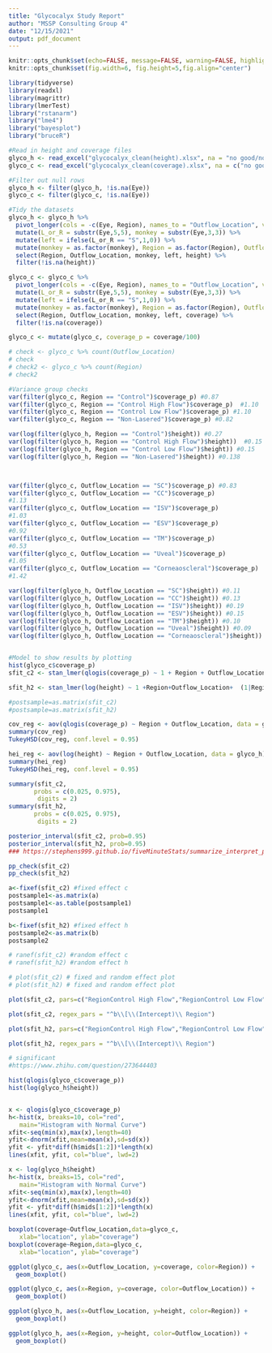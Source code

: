 ```yaml
---
title: "Glycocalyx Study Report"
author: "MSSP Consulting Group 4"
date: "12/15/2021"
output: pdf_document
---
```


```r
knitr::opts_chunk$set(echo=FALSE, message=FALSE, warning=FALSE, highlight=FALSE)
knitr::opts_chunk$set(fig.width=6, fig.height=5,fig.align="center")

library(tidyverse)
library(readxl)
library(magrittr)
library(lmerTest)
library("rstanarm")
library("lme4")
library("bayesplot")
library("bruceR")
```

```r
#Read in height and coverage files
glyco_h <- read_excel("glycocalyx_clean(height).xlsx", na = "no good/none")
glyco_c <- read_excel("glycocalyx_clean(coverage).xlsx", na = c("no good/none", "no good /none"))

#Filter out null rows
glyco_h <- filter(glyco_h, !is.na(Eye))
glyco_c <- filter(glyco_c, !is.na(Eye))

#Tidy the datasets
glyco_h <- glyco_h %>%
  pivot_longer(cols = -c(Eye, Region), names_to = "Outflow_Location", values_to = "height") %>%
  mutate(L_or_R = substr(Eye,5,5), monkey = substr(Eye,3,3)) %>%
  mutate(left = ifelse(L_or_R == "S",1,0)) %>%
  mutate(monkey = as.factor(monkey), Region = as.factor(Region), Outflow_Location = as.factor(Outflow_Location)) %>%
  select(Region, Outflow_Location, monkey, left, height) %>%
  filter(!is.na(height))

glyco_c <- glyco_c %>%
  pivot_longer(cols = -c(Eye, Region), names_to = "Outflow_Location", values_to = "coverage") %>%
  mutate(L_or_R = substr(Eye,5,5), monkey = substr(Eye,3,3)) %>%
  mutate(left = ifelse(L_or_R == "S",1,0)) %>%
  mutate(monkey = as.factor(monkey), Region = as.factor(Region), Outflow_Location = as.factor(Outflow_Location)) %>%
  select(Region, Outflow_Location, monkey, left, coverage) %>%
  filter(!is.na(coverage))

glyco_c <- mutate(glyco_c, coverage_p = coverage/100)

# check <- glyco_c %>% count(Outflow_Location)
# check
# check2 <- glyco_c %>% count(Region)
# check2

#Variance group checks
var(filter(glyco_c, Region == "Control")$coverage_p) #0.87
var(filter(glyco_c, Region == "Control High Flow")$coverage_p)  #1.10
var(filter(glyco_c, Region == "Control Low Flow")$coverage_p) #1.10
var(filter(glyco_c, Region == "Non-Lasered")$coverage_p) #0.82

var(log(filter(glyco_h, Region == "Control")$height)) #0.27
var(log(filter(glyco_h, Region == "Control High Flow")$height))  #0.15
var(log(filter(glyco_h, Region == "Control Low Flow")$height)) #0.15
var(log(filter(glyco_h, Region == "Non-Lasered")$height)) #0.138



var(filter(glyco_c, Outflow_Location == "SC")$coverage_p) #0.83
var(filter(glyco_c, Outflow_Location == "CC")$coverage_p)
#1.13
var(filter(glyco_c, Outflow_Location == "ISV")$coverage_p)
#1.03
var(filter(glyco_c, Outflow_Location == "ESV")$coverage_p)
#0.92
var(filter(glyco_c, Outflow_Location == "TM")$coverage_p)
#0.53
var(filter(glyco_c, Outflow_Location == "Uveal")$coverage_p)
#1.05
var(filter(glyco_c, Outflow_Location == "Corneaoscleral")$coverage_p)
#1.42

var(log(filter(glyco_h, Outflow_Location == "SC")$height)) #0.11
var(log(filter(glyco_h, Outflow_Location == "CC")$height)) #0.13
var(log(filter(glyco_h, Outflow_Location == "ISV")$height)) #0.19
var(log(filter(glyco_h, Outflow_Location == "ESV")$height)) #0.15
var(log(filter(glyco_h, Outflow_Location == "TM")$height)) #0.10
var(log(filter(glyco_h, Outflow_Location == "Uveal")$height)) #0.09
var(log(filter(glyco_h, Outflow_Location == "Corneaoscleral")$height)) #0.09



```

```r
#Model to show results by plotting
hist(glyco_c$coverage_p)
sfit_c2 <- stan_lmer(qlogis(coverage_p) ~ 1 + Region + Outflow_Location +  (1|Region:Outflow_Location) + left + (1|monkey), data = glyco_c)

sfit_h2 <- stan_lmer(log(height) ~ 1 +Region+Outflow_Location+  (1|Region:Outflow_Location) + left + (1|monkey), data = glyco_h)

#postsample=as.matrix(sfit_c2)
#postsample=as.matrix(sfit_h2)

cov_reg <- aov(qlogis(coverage_p) ~ Region + Outflow_Location, data = glyco_c)
summary(cov_reg)
TukeyHSD(cov_reg, conf.level = 0.95)

hei_reg <- aov(log(height) ~ Region + Outflow_Location, data = glyco_h)
summary(hei_reg)
TukeyHSD(hei_reg, conf.level = 0.95)
```

```r
summary(sfit_c2, 
       probs = c(0.025, 0.975),
        digits = 2)
summary(sfit_h2, 
       probs = c(0.025, 0.975),
        digits = 2)
```


```r
posterior_interval(sfit_c2, prob=0.95)
posterior_interval(sfit_h2, prob=0.95)
### https://stephens999.github.io/fiveMinuteStats/summarize_interpret_posterior.html
```

```r
pp_check(sfit_c2)
pp_check(sfit_h2)
```

```r
a<-fixef(sfit_c2) #fixed effect c
postsample1<-as.matrix(a)
postsample1<-as.table(postsample1)
postsample1

b<-fixef(sfit_h2) #fixed effect h
postsample2<-as.matrix(b)
postsample2

# ranef(sfit_c2) #random effect c
# ranef(sfit_h2) #random effect h

# plot(sfit_c2) # fixed and random effect plot
# plot(sfit_h2) # fixed and random effect plot
```

```r
plot(sfit_c2, pars=c("RegionControl High Flow","RegionControl Low Flow","RegionNon-Lasered","Outflow_LocationCorneaoscleral","Outflow_LocationESV","Outflow_LocationISV","Outflow_LocationSC","Outflow_LocationTM","Outflow_LocationUveal"))

plot(sfit_c2, regex_pars = "^b\\[\\(Intercept)\\ Region")

plot(sfit_h2, pars=c("RegionControl High Flow","RegionControl Low Flow","RegionNon-Lasered","Outflow_LocationCorneaoscleral","Outflow_LocationESV","Outflow_LocationISV","Outflow_LocationSC","Outflow_LocationTM","Outflow_LocationUveal"))

plot(sfit_h2, regex_pars = "^b\\[\\(Intercept)\\ Region")
```

```r
# significant
#https://www.zhihu.com/question/273644403

hist(qlogis(glyco_c$coverage_p))
hist(log(glyco_h$height))


x <- qlogis(glyco_c$coverage_p)
h<-hist(x, breaks=10, col="red",
   main="Histogram with Normal Curve")
xfit<-seq(min(x),max(x),length=40)
yfit<-dnorm(xfit,mean=mean(x),sd=sd(x))
yfit <- yfit*diff(h$mids[1:2])*length(x)
lines(xfit, yfit, col="blue", lwd=2)

x <- log(glyco_h$height)
h<-hist(x, breaks=15, col="red",
   main="Histogram with Normal Curve")
xfit<-seq(min(x),max(x),length=40)
yfit<-dnorm(xfit,mean=mean(x),sd=sd(x))
yfit <- yfit*diff(h$mids[1:2])*length(x)
lines(xfit, yfit, col="blue", lwd=2)
```


```r
boxplot(coverage~Outflow_Location,data=glyco_c,
   xlab="location", ylab="coverage")
boxplot(coverage~Region,data=glyco_c,
   xlab="location", ylab="coverage")

ggplot(glyco_c, aes(x=Outflow_Location, y=coverage, color=Region)) +
  geom_boxplot() 

ggplot(glyco_c, aes(x=Region, y=coverage, color=Outflow_Location)) +
  geom_boxplot() 

ggplot(glyco_h, aes(x=Outflow_Location, y=height, color=Region)) +
  geom_boxplot() 

ggplot(glyco_h, aes(x=Region, y=height, color=Outflow_Location)) +
  geom_boxplot() 
```








